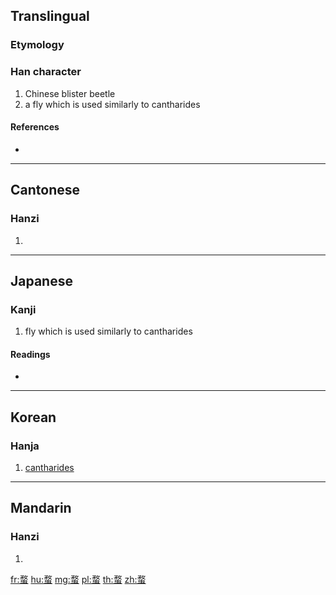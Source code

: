 {{character info/new}}
==Translingual==

===Etymology===
{{Han compound|敄|虫|c1=p|c2=s|t2=insect|ls=psc}}

===Han character===
{{Han char|rn=142|rad=虫|as=09|sn=15|four=18136|canj=NKLMI}}

# Chinese blister beetle
# a fly which is used similarly to cantharides

====References====
* {{Han ref|kx=1090.110|dkj=33294|dj=1556.080|hdz=42875.020|uh=8765|ud=34661|bh=E7BA|bd=59322}}

----

==Cantonese==

===Hanzi===
{{yue-hanzi|jyut=|y=maau4}}

# {{defn|lang=yue|sort=虫09}}

----

==Japanese==

===Kanji===
{{ja-kanji|grade=|rs=虫09}}

# fly which is used similarly to cantharides

====Readings====
* {{ja-readings|on=[[ぼう]] (bō), [[む]] (mu), [[めう]] (meu), [[ぶ]] (bu)|kun=|nanori=}}

----

==Korean==

===Hanja===
{{ko-hanja|hangeul=모|eumhun=|rv=mo|mr=mo|y=mo}}

# [[cantharides]]

----

==Mandarin==

===Hanzi===
{{cmn-hanzi|pin=[[máo]] ([[mao2]]), [[móu]] ([[mou2]]), [[wú]] ([[wu2]]), [[wù]] ([[wu4]])|wg=mao<sup>2</sup>, mou<sup>2</sup>, wu<sup>2</sup>, wu<sup>4</sup>}}

# {{defn|lang=cmn|sort=虫09}}

[[fr:蝥]]
[[hu:蝥]]
[[mg:蝥]]
[[pl:蝥]]
[[th:蝥]]
[[zh:蝥]]